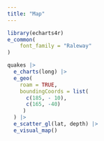 ```yaml
---
title: "Map"
---
```


```r
library(echarts4r)
e_common(
    font_family = "Raleway"
)

quakes |> 
  e_charts(long) |> 
  e_geo(
    roam = TRUE,
    boundingCoords = list(
      c(185, - 10),
      c(165, -40)
     )
  ) |> 
  e_scatter_gl(lat, depth) |> 
  e_visual_map()
```
